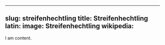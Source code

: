
---
slug: streifenhechtling
title: Streifenhechtling
latin:
image: Streifenhechtling
wikipedia: 
---

I am content.
